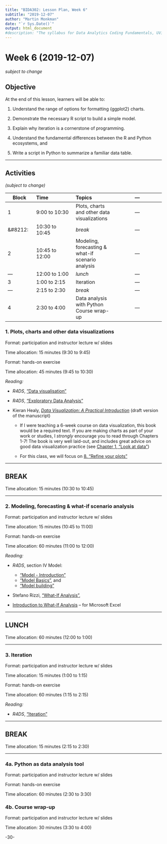 ```yaml
---
title: "BIDA302: Lesson Plan, Week 6"
subtitle: "2019-12-07"
author: "Martin Monkman"
date: "`r Sys.Date()`"
output: html_document
#description: "The syllabus for Data Analytics Coding Fundamentals, UVic BIDA302"
---
```


# Week 6 (2019-12-07)

_subject to change_


## Objective

At the end of this lesson, learners will be able to:

1. Understand the range of options for formatting {ggplot2} charts.

2. Demonstrate the necessary R script to build a simple model.

3. Explain why iteration is a cornerstone of programming. 

4. Understand the fundamental differences between the R and Python ecosystems, and

5. Write a script in Python to summarize a familiar data table.



***

## Activities

_(subject to change)_

| Block      | Time           | Topics  | &#8212; |
|---         |:---            |:---     |:---:  |
|1          | 9:00 to 10:30   | Plots, charts and other data visualizations | &#8212; |
|&#8212:     | 10:30 to 10:45 | _break_ | &#8212; |
|2           | 10:45 to 12:00 | Modeling, forecasting & what-if scenario analysis   | &#8212; |
|&#8212;     | 12:00 to 1:00  | _lunch_ | &#8212; |
|3           | 1:00 to 2:15   | Iteration  | &#8212; |
|&#8212;     | 2:15 to 2:30   | _break_ | &#8212; |
|4           | 2:30 to 4:00   | Data analysis with Python <br> Course wrap-up | &#8212; |



### 1. Plots, charts and other data visualizations

Format: participation and instructor lecture w/ slides

Time allocation: 15 minutes (9:30 to 9:45)


Format: hands-on exercise

Time allocation: 45 minutes (9:45 to 10:30)


_Reading:_

* _R4DS_, ["Data visualisation"](https://r4ds.had.co.nz/data-visualisation.html)

* _R4DS_, ["Exploratory Data Analysis"](https://r4ds.had.co.nz/exploratory-data-analysis.html)

* Kieran Healy, [_Data Visualization: A Practical Introduction_](http://socviz.co/) (draft version of the manuscript)

  - If I were teaching a 6-week course on data visualization, this book would be a required text. If you are making charts as part of your work or studies, I _strongly_ encourage you to read through Chapters 1-7! The book is very well laid-out, and includes great advice on good data visualization practice (see [Chapter 1, "Look at data"](http://socviz.co/lookatdata.html#lookatdata))  
  
  - For this class, we will focus on [8. "Refine your plots"](http://socviz.co/refineplots.html#refineplots)
  



***

## BREAK

Time allocation: 15 minutes (10:30 to 10:45)

***


### 2. Modeling, forecasting & what-if scenario analysis

Format: participation and instructor lecture w/ slides

Time allocation: 15 minutes (10:45 to 11:00)

Format: hands-on exercise

Time allocation: 60 minutes (11:00 to 12:00)

_Reading:_

* _R4DS_, section IV Model:

  - ["Model - Introduction"](https://r4ds.had.co.nz/model-intro.html) 
  - ["Model Basics"](https://r4ds.had.co.nz/model-basics.html), and 
  - ["Model building"](https://r4ds.had.co.nz/model-building.html)

* Stefano Rizzi, ["What-If Analysis"](http://www-db.deis.unibo.it/~srizzi/PDF/eds-WIA.pdf), 

* [Introduction to What-If Analysis](https://support.office.com/en-us/article/introduction-to-what-if-analysis-22bffa5f-e891-4acc-bf7a-e4645c446fb4) -- for Microsoft Excel




***

## LUNCH

Time allocation: 60 minutes (12:00 to 1:00)

***


### 3. Iteration

Format: participation and instructor lecture w/ slides

Time allocation: 15 minutes (1:00 to 1:15)

Format: hands-on exercise

Time allocation: 60 minutes (1:15 to 2:15)

_Reading:_

* _R4DS_, ["Iteration"](https://r4ds.had.co.nz/iteration.html) 


***

## BREAK

Time allocation: 15 minutes (2:15 to 2:30)


***


### 4a. Python as data analysis tool

Format: participation and instructor lecture w/ slides

Format: hands-on exercise


Time allocation: 60 minutes (2:30 to 3:30)


### 4b. Course wrap-up

Format: participation and instructor lecture w/ slides


Time allocation: 30 minutes (3:30 to 4:00)





-30-
